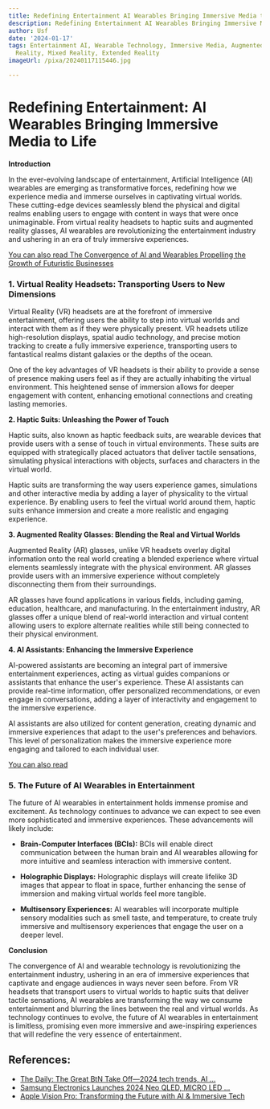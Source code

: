 ```yaml
---
title: Redefining Entertainment AI Wearables Bringing Immersive Media to Life
description: Redefining Entertainment AI Wearables Bringing Immersive Media to Life
author: Usf
date: '2024-01-17'
tags: Entertainment AI, Wearable Technology, Immersive Media, Augmented Reality, Virtual
  Reality, Mixed Reality, Extended Reality
imageUrl: /pixa/20240117115446.jpg

---
```

# Redefining Entertainment: AI Wearables Bringing Immersive Media to Life

**Introduction**

In  the ever-evolving landscape of entertainment,  Artificial Intelligence (AI) wearables are emerging as transformative forces,  redefining  how we experience media and immerse ourselves in captivating virtual worlds. These cutting-edge devices seamlessly blend the physical and digital realms enabling users to engage with content in ways that were once unimaginable. From virtual reality headsets to haptic suits and augmented reality glasses, AI wearables are revolutionizing the entertainment  industry and ushering  in an era of truly immersive experiences.

[You can also  read The Convergence of  AI and Wearables Propelling the  Growth of  Futuristic Businesses](The%20Convergence%20of%20AI%20and%20Wearables%20Propelling%20the%20Growth%20of%20Futuristic%20Businesses)


### **1. Virtual Reality Headsets: Transporting Users to New Dimensions**

Virtual Reality (VR) headsets are at the forefront of immersive entertainment,  offering users the ability  to step into virtual worlds and interact with them as if they were physically present.  VR  headsets utilize high-resolution displays, spatial audio technology,  and precise motion tracking to create a  fully immersive experience, transporting users to fantastical realms  distant galaxies or the depths of the ocean.

One of the key advantages of VR headsets is their ability to provide a sense of presence making  users feel as if they are actually inhabiting  the virtual environment. This heightened sense of immersion  allows for deeper engagement with content, enhancing emotional  connections and creating lasting memories.

**2. Haptic  Suits: Unleashing the Power of Touch**

Haptic suits,  also known  as haptic feedback suits, are wearable devices that  provide users with a sense of touch in virtual  environments. These suits are  equipped with strategically placed actuators that deliver tactile sensations, simulating physical interactions with objects, surfaces and characters in the virtual world.

Haptic suits are transforming the way users experience games, simulations and  other interactive media  by adding a layer of physicality to the virtual experience. By enabling users to feel the virtual world around them, haptic suits enhance immersion and  create a more realistic and engaging experience.

**3. Augmented Reality  Glasses: Blending the  Real and Virtual Worlds**

Augmented Reality (AR)  glasses, unlike VR headsets overlay digital information onto the real world creating a  blended experience where virtual elements seamlessly integrate with  the physical environment.  AR glasses provide users with an immersive experience without completely disconnecting them from their surroundings.

AR glasses have found applications in various fields, including gaming, education, healthcare, and manufacturing. In the entertainment industry, AR glasses offer a unique  blend of real-world interaction and virtual content allowing users to explore alternate  realities while still being connected to their physical environment.

**4.  AI Assistants: Enhancing the  Immersive Experience**

AI-powered assistants are becoming an integral part of immersive entertainment experiences, acting as virtual guides companions or assistants that enhance the user's  experience. These AI assistants can provide real-time information, offer  personalized recommendations, or even engage in conversations, adding a layer of interactivity and engagement to the immersive experience.

AI assistants are also utilized for content generation, creating dynamic and immersive experiences that adapt to  the user's preferences and behaviors. This  level of personalization makes  the immersive experience more engaging and tailored to each  individual user.

[You can  also read ]()


### **5. The Future of  AI  Wearables in Entertainment**

The future of AI  wearables in entertainment holds immense promise  and excitement.  As  technology continues to advance we can expect to see even more sophisticated and  immersive experiences. These advancements will likely include:

- **Brain-Computer Interfaces (BCIs):** BCIs will  enable direct communication between the human brain and AI wearables allowing for more intuitive and seamless  interaction with  immersive  content.

- **Holographic  Displays:** Holographic displays will create lifelike 3D images that  appear to float in space, further enhancing the sense of immersion and making virtual worlds feel more  tangible.

- **Multisensory Experiences:** AI  wearables will incorporate multiple sensory modalities such as smell taste, and temperature, to create  truly immersive and multisensory experiences that engage the user on a deeper level.

**Conclusion**

The convergence of AI and  wearable technology is revolutionizing the entertainment industry, ushering in an era of immersive experiences that captivate and  engage audiences in ways never  seen before. From  VR headsets that transport users to virtual worlds to haptic suits that deliver tactile sensations, AI wearables are transforming the way we consume entertainment and blurring the lines between the real  and virtual  worlds. As technology continues to evolve, the future of AI wearables in entertainment is limitless, promising even more immersive and awe-inspiring experiences that will redefine  the very essence  of entertainment.

## References:
- [The Daily: The Great BtN Take Off—2024 tech trends, AI ...](https://www.insiderintelligence.com/content/podcast-daily-great-btn-take-off-2024-tech-trends-ai-smartphones-immersive-media-gen-ai)
- [Samsung Electronics Launches 2024 Neo QLED, MICRO LED ...](https://news.samsung.com/za/samsung-electronics-launches-2024-neo-qled-micro-led-oled-and-lifestyle-displays-to-spark-the-ai-screen-era-and-new-ways-of-life)
- [Apple Vision Pro: Transforming the Future with AI & Immersive Tech](https://elementtechnologies.net/stepping-into-tomorrow-the-revolutionary-impact-of-apple-vision-pros-advanced-ai-and-immersive-technology/amp)
